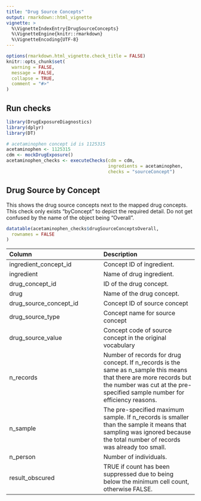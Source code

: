 ```yaml
---
title: "Drug Source Concepts"
output: rmarkdown::html_vignette
vignette: >
  %\VignetteIndexEntry{DrugSourceConcepts}
  %\VignetteEngine{knitr::rmarkdown}
  %\VignetteEncoding{UTF-8}
---
```


```r
options(rmarkdown.html_vignette.check_title = FALSE)
knitr::opts_chunk$set(
  warning = FALSE,
  message = FALSE,
  collapse = TRUE,
  comment = "#>"
)
```

## Run checks 
```r
library(DrugExposureDiagnostics)
library(dplyr)
library(DT)

# acetaminophen concept id is 1125315
acetaminophen <- 1125315
cdm <- mockDrugExposure()
acetaminophen_checks <- executeChecks(cdm = cdm, 
                                      ingredients = acetaminophen, 
                                      checks = "sourceConcept")
```

## Drug Source by Concept
This shows the drug source concepts next to the mapped drug concepts. This check only exists "byConcept" to depict the required detail. Do not get confused by the name of the object being "Overall". 

```r
datatable(acetaminophen_checks$drugSourceConceptsOverall,
  rownames = FALSE
)
```

| Column  | Description |
:------------- | :------------- |
ingredient_concept_id | Concept ID of ingredient. |
ingredient  | Name of drug ingredient. |
drug_concept_id  | ID of the drug concept. |
drug  | Name of the drug concept. |
drug_source_concept_id  | Concept ID of source concept |  
drug_source_type | Concept name for source concept |     
drug_source_value | Concept code of source concept in the original vocabulary |   
n_records | Number of records for drug concept. If n_records is the same as n_sample this means that there are more records but the number was cut at the pre-specified sample number for efficiency reasons. |
n_sample | The pre-specified maximum sample. If n_records is smaller than the sample it means that sampling was ignored because the total number of records was already too small. |
n_person | Number of individuals. |
result_obscured | TRUE if count has been suppressed due to being below the minimum cell count, otherwise FALSE. |
